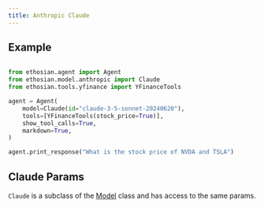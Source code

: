 ```yaml
---
title: Anthropic Claude
---
```


## Example

<CodeGroup>

```python agent.py

from ethosian.agent import Agent
from ethosian.model.anthropic import Claude
from ethosian.tools.yfinance import YFinanceTools

agent = Agent(
    model=Claude(id="claude-3-5-sonnet-20240620"),
    tools=[YFinanceTools(stock_price=True)],
    show_tool_calls=True,
    markdown=True,
)

agent.print_response("What is the stock price of NVDA and TSLA")

```

</CodeGroup>

## Claude Params

<Snippet file="model-claude-params.mdx" />

`Claude` is a subclass of the [Model](/reference/model/base) class and has access to the same params.
